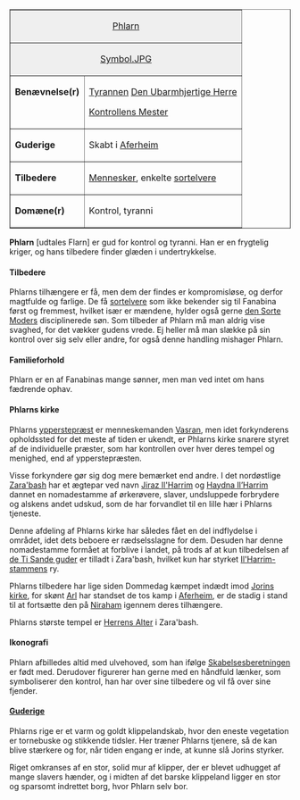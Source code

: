 {{title:Phlarn}}
{{author:Jesper Kristiansen}}
{{timestamp:2011-02-15T17:39:22Z}}
{{copyright:Phlarn}}
<table border=1 cellpadding=2 cellspacing=0 align=right style="margin-left:1em">
<tr valign=top><td style="background:#efefef;" colspan=2 align=center>[[Phlarn]]
<tr valign=top><td style="background:#efefef;" colspan=2 align=center>[[Symbol.JPG]]
<tr valign=top><td>'''Benævnelse(r)'''<td>[[Tyrannen]]
[[Den Ubarmhjertige Herre]]

[[Kontrollens Mester]]
<tr valign=top><td>''' Guderige'''<td>Skabt i [[Aferheim]]
<tr valign=top><td>'''Tilbedere'''<td>[[Menneske|Mennesker]], enkelte [[sortelver|sortelvere]]
<tr valign=top><td>'''Domæne(r)'''<td>Kontrol, tyranni
</table>

'''Phlarn''' [udtales Flarn] er gud for kontrol og tyranni.
Han er en frygtelig kriger, og hans tilbedere finder glæden i undertrykkelse.

====Tilbedere====
Phlarns tilhængere er få, men dem der findes er kompromisløse, og derfor magtfulde og farlige. De få [[sortelver|sortelvere]] som ikke bekender sig til Fanabina først og fremmest, hvilket især er mændene, hylder også gerne [[den Sorte Moder|den Sorte Moders]] disciplinerede søn. 
Som tilbeder af Phlarn må man aldrig vise svaghed, for det vækker gudens vrede. Ej heller må man slække på sin kontrol over sig selv eller andre, for også denne handling mishager Phlarn.

====Familieforhold====
Phlarn er en af Fanabinas mange sønner, men man ved intet om hans fædrende ophav. 

====Phlarns kirke====
Phlarns [[ypperstepræst]] er menneskemanden [[Vasran]], men idet forkynderens opholdssted for det meste af tiden er ukendt, er Phlarns kirke snarere styret af de individuelle præster, som har kontrollen over hver deres tempel og menighed, end af ypperstepræsten.

Visse forkyndere gør sig dog mere bemærket end andre. I det nordøstlige [[Zara'bash]] har et ægtepar ved navn [[Jiraz Il'Harrim]] og [[Haydna Il’Harrim]] dannet en nomadestamme af ørkerøvere, slaver, undsluppede forbrydere og alskens andet udskud, som de har forvandlet til en lille hær i Phlarns tjeneste.

Denne afdeling af Phlarns kirke har således fået en del indflydelse i området, idet dets beboere er rædselsslagne for dem.
Desuden har denne nomadestamme formået at forblive i landet, på trods af at kun tilbedelsen af [[guderne|de Ti Sande guder]] er tilladt i Zara'bash, hvilket kun har styrket [[Il'Harrim-stammen|Il'Harrim-stammens]] ry.

Phlarns tilbedere har lige siden Dommedag kæmpet indædt imod [[Jorin|Jorins kirke]], for skønt [[Arl]] har standset de tos kamp i [[Aferheim]], er de stadig i stand til at fortsætte den på [[Niraham]] igennem deres tilhængere.

Phlarns største tempel er [[Herrens Alter]] i Zara'bash.

====Ikonografi====
Phlarn afbilledes altid med ulvehoved, som han ifølge [[Skabelsesberetningen]] er født med. Derudover figurerer han gerne med en håndfuld lænker, som symboliserer den kontrol, han har over sine tilbedere og vil få over sine fjender.

====[[Guderige]]====
Phlarns rige er et varm og goldt klippelandskab, hvor den eneste vegetation er tornebuske og stikkende tidsler. Her træner Phlarns tjenere, så de kan blive stærkere og for, når tiden engang er inde, at kunne slå Jorins styrker.

Riget omkranses af en stor, solid mur af klipper, der er blevet udhugget af mange slavers hænder, og i midten af det barske klippeland ligger en stor og sparsomt indrettet borg, hvor Phlarn selv bor.